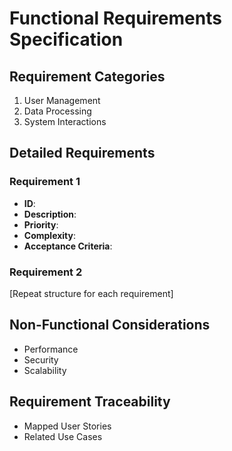 # Functional Requirements Specification

## Requirement Categories
1. User Management
2. Data Processing
3. System Interactions

## Detailed Requirements
### Requirement 1
- **ID**:
- **Description**:
- **Priority**:
- **Complexity**:
- **Acceptance Criteria**:

### Requirement 2
[Repeat structure for each requirement]

## Non-Functional Considerations
- Performance
- Security
- Scalability

## Requirement Traceability
- Mapped User Stories
- Related Use Cases
